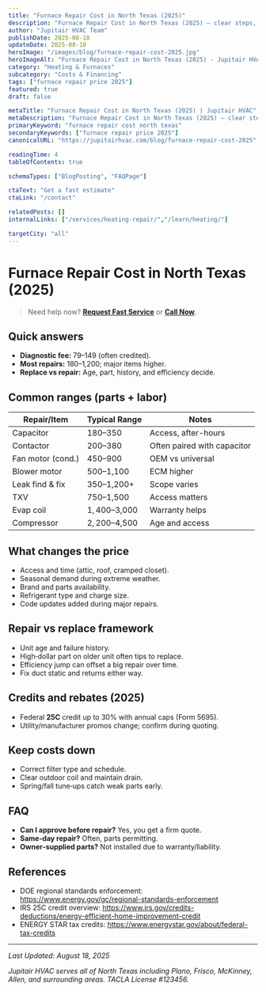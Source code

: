 ```yaml
---
title: "Furnace Repair Cost in North Texas (2025)"
description: "Furnace Repair Cost in North Texas (2025) — clear steps, practical detail, and when to call a pro in North Texas."
author: "Jupitair HVAC Team"
publishDate: 2025-08-18
updateDate: 2025-08-18
heroImage: "/images/blog/furnace-repair-cost-2025.jpg"
heroImageAlt: "Furnace Repair Cost in North Texas (2025) - Jupitair HVAC"
category: "Heating & Furnaces"
subcategory: "Costs & Financing"
tags: ["furnace repair price 2025"]
featured: true
draft: false

metaTitle: "Furnace Repair Cost in North Texas (2025) | Jupitair HVAC"
metaDescription: "Furnace Repair Cost in North Texas (2025) — clear steps, practical detail, and when to call a pro in North Texas."
primaryKeyword: "furnace repair cost north texas"
secondaryKeywords: ["furnace repair price 2025"]
canonicalURL: "https://jupitairhvac.com/blog/furnace-repair-cost-2025"

readingTime: 4
tableOfContents: true

schemaTypes: ["BlogPosting", "FAQPage"]

ctaText: "Get a fast estimate"
ctaLink: "/contact"

relatedPosts: []
internalLinks: ["/services/heating-repair/","/learn/heating/"]

targetCity: "all"
---
```



# Furnace Repair Cost in North Texas (2025)

> Need help now? **[Request Fast Service](/contact)** or **[Call Now](tel:+1-XXX-XXX-XXXX)**.


## Quick answers
- **Diagnostic fee:** $79–$149 (often credited).
- **Most repairs:** $180–$1,200; major items higher.
- **Replace vs repair:** Age, part, history, and efficiency decide.



<BlogCTA variant="inline" />

## Common ranges (parts + labor)
| Repair/Item | Typical Range | Notes |
|---|---|---|
| Capacitor | $180–$350 | Access, after-hours |
| Contactor | $200–$380 | Often paired with capacitor |
| Fan motor (cond.) | $450–$900 | OEM vs universal |
| Blower motor | $500–$1,100 | ECM higher |
| Leak find & fix | $350–$1,200+ | Scope varies |
| TXV | $750–$1,500 | Access matters |
| Evap coil | $1,400–$3,000 | Warranty helps |
| Compressor | $2,200–$4,500 | Age and access |


## What changes the price
- Access and time (attic, roof, cramped closet).
- Seasonal demand during extreme weather.
- Brand and parts availability.
- Refrigerant type and charge size.
- Code updates added during major repairs.


## Repair vs replace framework
- Unit age and failure history.
- High‑dollar part on older unit often tips to replace.
- Efficiency jump can offset a big repair over time.
- Fix duct static and returns either way.


## Credits and rebates (2025)
- Federal **25C** credit up to 30% with annual caps (Form 5695).
- Utility/manufacturer promos change; confirm during quoting.


## Keep costs down
- Correct filter type and schedule.
- Clear outdoor coil and maintain drain.
- Spring/fall tune‑ups catch weak parts early.


## FAQ
- **Can I approve before repair?** Yes, you get a firm quote.
- **Same‑day repair?** Often, parts permitting.
- **Owner‑supplied parts?** Not installed due to warranty/liability.


## References
- DOE regional standards enforcement: https://www.energy.gov/gc/regional-standards-enforcement
- IRS 25C credit overview: https://www.irs.gov/credits-deductions/energy-efficient-home-improvement-credit
- ENERGY STAR tax credits: https://www.energystar.gov/about/federal-tax-credits

---

<BlogCTA variant="end" />

*Last Updated: August 18, 2025*

*Jupitair HVAC serves all of North Texas including Plano, Frisco, McKinney, Allen, and surrounding areas. TACLA License #123456.*
